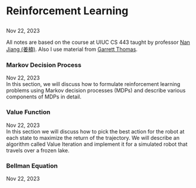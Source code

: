 <h1 class="post">
Reinforcement Learning
</h1>
<span class="meta">Nov 22, 2023</span>

All notes are based on the course at UIUC CS 443 taught by professor <a href="https://nanjiang.cs.illinois.edu/" style= color: blue> Nan Jiang (姜楠)</a>. Also I use material from <a href="https://ai.stanford.edu/~gwthomas/notes/" style= {{color: blue>Garrett Thomas</a>.

<span id="markov-decision-process"></span>
=== Markov Decision Process ===

<span class="meta">Nov 22, 2023</span></br> In this section, we will discuss how to formulate reinforcement learning problems using Markov decision processes (MDPs) and describe various components of MDPs in detail.

<span id="value-function"></span>
=== Value Function ===

<span class="meta">Nov 22, 2023</span></br> In this section we will discuss how to pick the best action for the robot at each state to maximize the return of the trajectory. We will describe an algorithm called Value Iteration and implement it for a simulated robot that travels over a frozen lake.

<span id="bellman-equation"></span>
=== Bellman Equation ===

<span class="meta">Nov 22, 2023</span>
